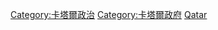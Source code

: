 {{Commonscat|International relations of Qatar}}

[[Category:卡塔爾政治|Category:卡塔爾政治]]
[[Category:卡塔爾政府|Category:卡塔爾政府]]
[[Category:亚洲各国外交|Qatar]]